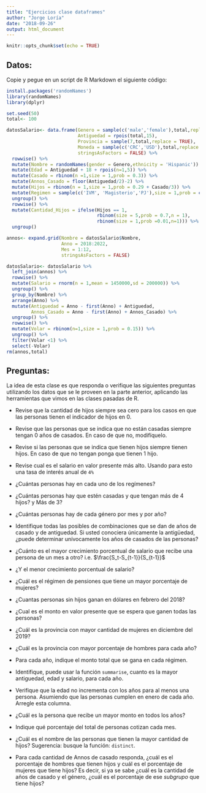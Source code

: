 ```yaml
---
title: "Ejercicios clase dataframes"
author: "Jorge Loría"
date: "2018-09-26"
output: html_document
---
```


```r
knitr::opts_chunk$set(echo = TRUE)
```

## Datos:

Copie y pegue en un script de R Markdown el siguiente código: 

```r
install.packages('randomNames')
library(randomNames)
library(dplyr)

set.seed(50)
total<- 100

datosSalario<- data.frame(Genero = sample(c('male','female'),total,replace = TRUE),
                          Antiguedad = rpois(total,15),
                          Provincia = sample(7,total,replace = TRUE),
                          Moneda = sample(c('CRC','USD'),total,replace = TRUE),
                          stringsAsFactors = FALSE) %>%
  rowwise() %>%
  mutate(Nombre = randomNames(gender = Genero,ethnicity = 'Hispanic')) %>%
  mutate(Edad = Antiguedad + 18 + rpois(n=1,5)) %>% 
  mutate(Casado = rbinom(n =1,size = 1,prob = 0.3)) %>%
  mutate(Annos_Casado = floor(Antiguedad/2)-2) %>% 
  mutate(Hijos = rbinom(n = 1,size = 1,prob = 0.29 + Casado/3)) %>%
  mutate(Regimen = sample(c('IVM', 'Magisterio','PJ'),size = 1,prob = c(0.6,0.3,0.1))) %>%
  ungroup() %>% 
  rowwise() %>%
  mutate(Cantidad_Hijos = ifelse(Hijos == 1,
                                 rbinom(size = 5,prob = 0.7,n = 1),
                                 rbinom(size = 1,prob =0.01,n=1))) %>%
  ungroup()

annos<- expand.grid(Nombre = datosSalario$Nombre,
                    Anno = 2018:2022,
                    Mes = 1:12,
                    stringsAsFactors = FALSE)

datosSalario<- datosSalario %>% 
  left_join(annos) %>%
  rowwise() %>%
  mutate(Salario = rnorm(n = 1,mean = 1450000,sd = 200000)) %>%
  ungroup() %>%
  group_by(Nombre) %>%
  arrange(Anno) %>%
  mutate(Antiguedad = Anno - first(Anno) + Antiguedad,
         Annos_Casado = Anno - first(Anno) + Annos_Casado) %>%
  ungroup() %>%
  rowwise() %>%
  mutate(Volar = rbinom(n=1,size = 1,prob = 0.15)) %>%
  ungroup() %>%
  filter(Volar <1) %>%
  select(-Volar)
rm(annos,total)
```


## Preguntas:

La idea de esta clase es que responda o verifique las siguientes preguntas utilizando los datos que se le proveen en la parte anterior, aplicando las herramientas que vimos en las clases pasadas de R.


- Revise que la cantidad de hijos siempre sea cero para los casos en que las personas tienen el indicador de hijos en 0.

- Revise que las personas que se indica que no están casadas siempre tengan 0 años de casados. En caso de que no, modifíquelo.

- Revise si las personas que se indica que tienen hijos siempre tienen hijos. En caso de que no tengan ponga que tienen 1 hijo.

- Revise cual es el salario en valor presente más alto. Usando para esto una tasa de interés anual de `4%`

- ¿Cuántas personas hay en cada uno de los regímenes?

- ¿Cuántas personas hay que estén casadas y que tengan más de 4 hijos? y Más de 3?

- ¿Cuántas personas hay de cada género por mes y por año? 

- Identifique todas las posibles de combinaciones que se dan de años de casado y de antiguedad. Si usted conociera únicamente la antigüedad, ¿puede determinar unívocamente los años de casados de las personas?

- ¿Cuánto es el mayor crecimiento porcentual de salario que recibe una persona de un mes a otro? i.e. $\frac{S_t-S_{t-1}}{S_{t-1}}$ 

- ¿Y el menor crecimiento porcentual de salario?

- ¿Cuál es el régimen de pensiones que tiene un mayor porcentaje de mujeres?

- ¿Cuantas personas sin hijos ganan en dólares en febrero del 2018?

- ¿Cual es el monto en valor presente que se espera que ganen todas las personas?

- ¿Cuál es la provincia con mayor cantidad de mujeres en diciembre del 2019?

- ¿Cuál es la provincia con mayor porcentaje de hombres para cada año?

- Para cada año, indique el monto total que se gana en cada régimen.

- Identifique, puede usar la función `summarise`, cuanto es la mayor antiguedad, edad y salario, para cada año.

- Verifique que la edad no incrementa con los años para al menos una persona. Asumiendo que las personas cumplen en enero de cada año. Arregle esta columna.

- ¿Cuál es la persona que recibe un mayor monto en todos los años?

- Indique qué porcentaje del total de personas cotizan cada mes.

- ¿Cuál es el nombre de las personas que tienen la mayor cantidad de hijos? Sugerencia: busque la función: `distinct`.

- Para cada cantidad de Annos de casado responda, ¿cuál es el porcentaje de hombres que tienen hijos y cuál es el porcentaje de mujeres que tiene hijos? Es decir, si ya se sabe ¿cuál es la cantidad de años de casado y el género, ¿cuál es el porcentaje de ese _subgrupo_ que tiene hijos? 

